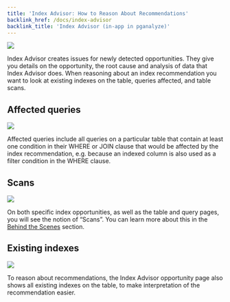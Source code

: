 ```yaml
---
title: 'Index Advisor: How to Reason About Recommendations'
backlink_href: /docs/index-advisor
backlink_title: 'Index Advisor (in-app in pganalyze)'
---
```


![](/opportunity-summary.png)

Index Advisor creates issues for newly detected opportunities. They give you
details on the opportunity, the root cause and analysis of data that Index
Advisor does. When reasoning about an index recommendation you want to look at
existing indexes on the table, queries affected, and table scans.


## Affected queries

![](/affected-queries.png)

Affected queries include all queries on a particular table that contain at least
one condition in their WHERE or JOIN clause that would be affected by the index
recommendation, e.g. because an indexed column is also used as a filter
condition in the WHERE clause.


## Scans

![](/scans.png)

On both specific index opportunities, as well as the table and query pages, you
will see the notion of “Scans”. You can learn more about this in the [Behind the
Scenes](/docs/index-advisor/behind-the-scenes#scans) section.

## Existing indexes

![](/existing-indexes.png)

To reason about recommendations, the Index Advisor opportunity page also shows
all existing indexes on the table, to make interpretation of the recommendation
easier.
